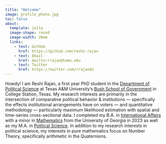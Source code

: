---
title: "Welcome"
image: profile_photo.jpg
toc: false 
about: 
  template: jolla
  image-shape: round
  image-width: 20em
  links:
    - text: GitHub
      href: https://github.com/reshi-rajan
    - text: Email
      href: mailto:rrajan@tamu.edu
    - text: Twitter
      href: https://twitter.com/rrajan01
---

::: {.border}
Howdy! I am Reshi Rajan, a first year PhD student in the [Department of Political Science](https://bush.tamu.edu/pols/) at Texas A&M University's [Bush School of Government](https://bush.tamu.edu/) in College Station, Texas. My research interests are primarily in the intersection of comparative political behavior & institutions — specifically the effects institutional arrangements have on voters — and quantitative methodology — particularly maximum likelihood estimation with spatial and time-series cross-sectional data. I completed my B.A. in [International Affairs](https://spia.uga.edu/) with a minor in [Mathematics](https://www.math.uga.edu/) from the University of Georgia in 2023 as well as my M.A. in [Political Science](https://spia.uga.edu/degree/master-of-arts-ma-in-political-science-international-affairs/). In addition to my research interests in political science, my interests in pure mathematics focus on Number Theory, specifically arithmetic in the Quaternions.
:::
